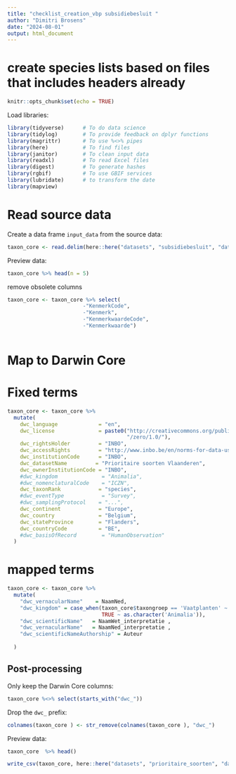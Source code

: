 ```yaml
---
title: "checklist_creation_vbp subsidiebesluit "
author: "Dimitri Brosens"
date: "2024-08-01"
output: html_document
---
```


# create species lists based on files that includes headers already

```r
knitr::opts_chunk$set(echo = TRUE)
```

Load libraries:

```r
library(tidyverse)      # To do data science
library(tidylog)        # To provide feedback on dplyr functions
library(magrittr)       # To use %<>% pipes
library(here)           # To find files
library(janitor)        # To clean input data
library(readxl)         # To read Excel files
library(digest)         # To generate hashes
library(rgbif)          # To use GBIF services
library(lubridate)      # to transform the date
library(mapview)
```

# Read source data

Create a data frame `input_data` from the source data:

```r
taxon_core <- read.delim(here::here("datasets", "subsidiebesluit", "data", "raw", "subsidiebesluit.csv"), sep = ";")
```


Preview data:

```r
taxon_core %>% head(n = 5)
```


remove obsolete columns

```r
taxon_core <- taxon_core %>% select(
                        -"KenmerkCode",
                        -"Kenmerk",
                        -"KenmerkwaardeCode",
                        -"Kenmerkwaarde")
 
```
# Map to Darwin Core

# Fixed terms

```r
taxon_core <- taxon_core %>%
  mutate(
    dwc_language             = "en",
    dwc_license              = paste0("http://creativecommons.org/publicdomain",
                                      "/zero/1.0/"),
    dwc_rightsHolder         = "INBO",
    dwc_accessRights         = "http://www.inbo.be/en/norms-for-data-use",
    dwc_institutionCode      = "INBO",
    dwc_datasetName         = "Prioritaire soorten Vlaanderen",
    dwc_ownerInstitutionCode = "INBO",
    #dwc_kingdom              = "Animalia",
    #dwc_nomenclaturalCode    = "ICZN",
    dwc_taxonRank            = "species",
    #dwc_eventType            = "Survey",
    #dwc_samplingProtocol    = "...",
    dwc_continent            = "Europe",
    dwc_country              = "Belgium",
    dwc_stateProvince        = "Flanders",
    dwc_countryCode          = "BE",
    #dwc_basisOfRecord        = "HumanObservation"
  )
```

# mapped terms

```r
taxon_core <- taxon_core %>%
  mutate(
    "dwc_vernacularName"    = NaamNed,
    "dwc_kingdom" = case_when(taxon_core$taxongroep == 'Vaatplanten' ~ "Plantae",
                              TRUE ~ as.character('Animalia')),
    "dwc_scientificName"   = NaamWet_interpretatie ,
    "dwc_vernacularName"   = NaamNed_interpretatie ,
    "dwc_scientificNameAuthorship" = Auteur
    
  )
```

## Post-processing

Only keep the Darwin Core columns:

```r
taxon_core %<>% select(starts_with("dwc_"))
```

Drop the `dwc_` prefix:

```r
colnames(taxon_core ) <- str_remove(colnames(taxon_core ), "dwc_")
```

Preview data:

```r
taxon_core  %>% head()
```









```r
write_csv(taxon_core, here::here("datasets", "prioritaire_soorten", "data", "processed", "vbp_prioritaire_soorten.csv"), na = "")
```

